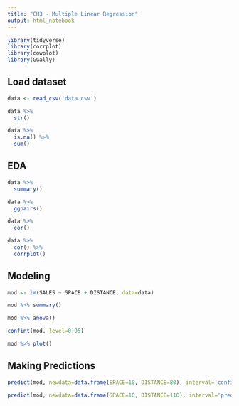 ```yaml
---
title: "CH3 - Multiple Linear Regression"
output: html_notebook
---
```



```r
library(tidyverse)
library(corrplot)
library(cowplot)
library(GGally)   
```
## Load dataset

```r
data <- read_csv('data.csv')
```

```r
data %>%
  str()
```
```r
data %>% 
  is.na() %>%
  sum()
```

## EDA
```r
data %>%
  summary()
```
```r
data %>%
  ggpairs()
```

```r
data %>%
  cor()
```

```r
data %>%
  cor() %>%
  corrplot()
```

## Modeling

```r
mod <- lm(SALES ~ SPACE + DISTANCE, data=data)
```

```r
mod %>% summary()
```
```r
mod %>% anova()
```
```r
confint(mod, level=0.95)
```
```r
mod %>% plot()
```

## Making Predictions

```r
predict(mod, newdata=data.frame(SPACE=10, DISTANCE=80), interval='confidence', level=0.95)
```

```r
predict(mod, newdata=data.frame(SPACE=10, DISTANCE=110), interval='prediction', level=0.95)
```